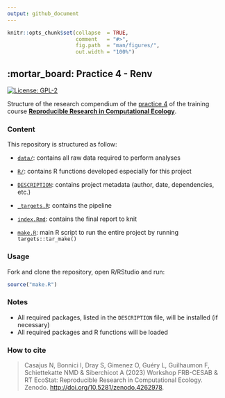 ```yaml
---
output: github_document
---
```


<!-- README.md is generated from README.Rmd. Please edit that file -->


```r
knitr::opts_chunk$set(collapse  = TRUE,
                      comment   = "#>",
                      fig.path  = "man/figures/",
                      out.width = "100%")
```



## :mortar_board: Practice 4 - Renv


<!-- badges: start -->
[![License: GPL-2](https://img.shields.io/badge/License-GPL%20v2-blue.svg)](https://choosealicense.com/licenses/gpl-2.0/)
<!-- badges: end -->


Structure of the research compendium of the [practice 4](https://rdatatoolbox.github.io/ex-targets.html) of the training course 
[**Reproducible Research in Computational Ecology**](https://rdatatoolbox.github.io/).



### Content

This repository is structured as follow:

- [`data/`](https://github.com/rdatatoolbox/practice4/tree/main/data):
contains all raw data required to perform analyses

- [`R/`](https://github.com/rdatatoolbox/practice4/tree/main/R):
contains R functions developed especially for this project

- [`DESCRIPTION`](https://github.com/rdatatoolbox/practice4/tree/main/DESCRIPTION):
contains project metadata (author, date, dependencies, etc.)

- [`_targets.R`](https://github.com/rdatatoolbox/practice4/tree/main/_targets.R):
contains the pipeline

- [`index.Rmd`](https://github.com/rdatatoolbox/practice4/tree/main/index.Rmd):
contains the final report to knit

- [`make.R`](https://github.com/rdatatoolbox/practice4/tree/main/make.R):
main R script to run the entire project by running `targets::tar_make()`



### Usage

Fork and clone the repository, open R/RStudio and run:

```r
source("make.R")
```



### Notes

- All required packages, listed in the `DESCRIPTION` file, will be installed (if necessary)
- All required packages and R functions will be loaded



### How to cite

> Casajus N, Bonnici I, Dray S, Gimenez O, Guéry L, Guilhaumon F, Schiettekatte NMD & Siberchicot A (2023) Workshop FRB-CESAB & RT EcoStat: Reproducible Research in Computational Ecology. Zenodo. <http://doi.org/10.5281/zenodo.4262978>.
